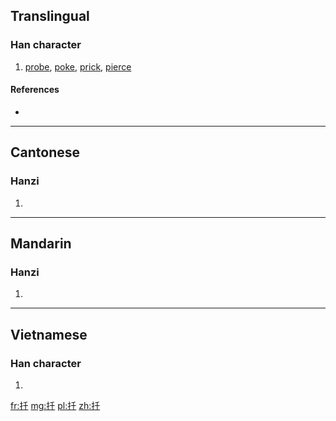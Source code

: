 ==Translingual==

===Han character===
{{Han char|rn=64|rad=手|as=03|sn=6|four=5204<sub>0</sub>|canj=手竹十 (QHJ)}}

# [[probe]], [[poke]], [[prick]], [[pierce]]

====References====
* {{Han ref|kx=0418.140|dkj=11814|dj=0765.090|hdz=31830.030|uh=6266|ud=25190|bh=C9E7|bd=51687}}

----

==Cantonese==

===Hanzi===
{{yue-hanzi|jyut=|y=chin1}}

# {{defn|lang=yue|sort=手03}}

----

==Mandarin==

===Hanzi===
{{cmn-hanzi|pin=[[qiān]] ([[qian1]])|wg=ch'ien<sup>1</sup>}}

# {{defn|lang=cmn|sort=手03}}

----

==Vietnamese==

===Han character===
{{vi-hantu|[[xiên]], [[chen]], [[xen]], [[thiên]]|rs=手03}}

# {{defn|lang=vi|sort=手03}}

[[fr:扦]]
[[mg:扦]]
[[pl:扦]]
[[zh:扦]]